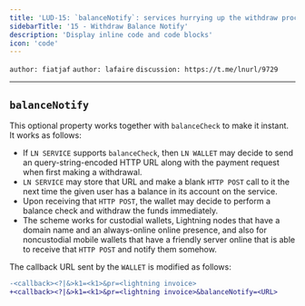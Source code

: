```yaml
---
title: 'LUD-15: `balanceNotify`: services hurrying up the withdraw process.'
sidebarTitle: '15 - Withdraw Balance Notify'
description: 'Display inline code and code blocks'
icon: 'code'
---
```


`author: fiatjaf` `author: lafaire` `discussion: https://t.me/lnurl/9729`

---

## `balanceNotify`

This optional property works together with `balanceCheck` to make it instant. It works as follows:

  * If `LN SERVICE` supports `balanceCheck`, then `LN WALLET` may decide to send an query-string-encoded HTTP URL along with the payment request when first making a withdrawal.
  * `LN SERVICE` may store that URL and make a blank `HTTP POST` call to it the next time the given user has a balance in its account on the service.
  * Upon receiving that `HTTP POST`, the wallet may decide to perform a balance check and withdraw the funds immediately.
  * The scheme works for custodial wallets, Lightning nodes that have a domain name and an always-online online presence, and also for noncustodial mobile wallets that have a friendly server online that is able to receive that `HTTP POST` and notify them somehow.

The callback URL sent by the `WALLET` is modified as follows:

```diff
-<callback><?|&>k1=<k1>&pr=<lightning invoice>
+<callback><?|&>k1=<k1>&pr=<lightning invoice>&balanceNotify=<URL>
```